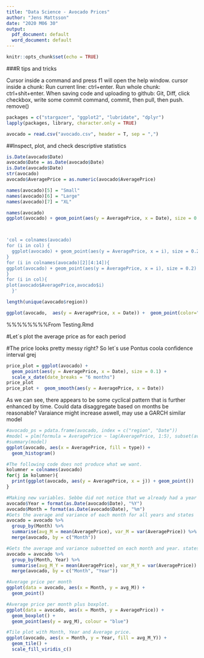 ```yaml
---
title: "Data Science - Avocado Prices"
author: "Jens Mattsson"
date: "2020 M06 30"
output:
  pdf_document: default
  word_document: default
---
```



```r
knitr::opts_chunk$set(echo = TRUE)
```

###R tips and tricks

Cursor inside a command and press f1 will open the help window.
cursor inside a chunk: Run current line: ctrl+enter. Run whole chunk: ctrl+shit+enter.
When saving code and uploading to github: Git, Diff, click checkbox, write some commit command, commit, then pull, then push.
remove()


```r
packages = c("stargazer", "ggplot2", "lubridate", "dplyr")
lapply(packages, library, character.only = TRUE)

avocado = read.csv("avocado.csv", header = T, sep = ",")
```



##Inspect, plot, and check descriptive statistics

```r
is.Date(avocado$Date)
avocado$Date = as.Date(avocado$Date)
is.Date(avocado$Date)
str(avocado)
avocado$AveragePrice = as.numeric(avocado$AveragePrice)

```

```r
names(avocado)[5] = "Small"
names(avocado)[6] = "Large"
names(avocado)[7] = "XL"
```


```r
names(avocado)
ggplot(avocado) + geom_point(aes(y = AveragePrice, x = Date), size = 0.2) + scale_x_date(date_breaks = "1 year") + geom_smooth(aes(y = AveragePrice, x = Date))



'col = colnames(avocado)
for (i in col) {
  ggplot(avocado) + geom_point(aes(y = AveragePrice, x = i), size = 0.2)
}
for (i in colnames(avocado)[2][4:14]){
ggplot(avocado) + geom_point(aes(y = AveragePrice, x = i), size = 0.2)
}
for (i in col){
plot(avocado$AveragePrice,avocado$i)
  }'
```


```r
length(unique(avocado$region))
```

```r
ggplot(avocado,  aes(y = AveragePrice, x = Date)) +  geom_point(color="blue", size = 0.2)

```


%%%%%%%%From Testing.Rmd


#Let´s plot the average price as for each period

#The price looks pretty messy right? So let´s use Pontus coola confidence interval grej

```r
price_plot = ggplot(avocado) +
  geom_point(aes(y = AveragePrice, x = Date), size = 0.1) + 
  scale_x_date(date_breaks = "6 months")
price_plot
price_plot +  geom_smooth(aes(y = AveragePrice, x = Date))
```
As we can see, there appears to be some cyclical pattern that is further enhanced by time. Could data disaggregate  based on months be reasonable?
Varaiance might increase aswell, may use a GARCH similar model

```r
#avocado_ps = pdata.frame(avocado, index = c("region", "Date"))
#model = plm(formula = AveragePrice ~ lag(AveragePrice, 1:5), subset(avocado_ps, type == "conventional"))
#summary(model)
ggplot(avocado, aes(x = AveragePrice, fill = type)) +
  geom_histogram()

#The following code does not produce what we want.
kolumner = colnames(avocado)
for(j in kolumner){
  print(ggplot(avocado, aes(y = AveragePrice, x = j)) + geom_point())
}
```



```r
#Making new variables. Sebbe did not notice that we already had a year variable :)
avocado$Year = format(as.Date(avocado$Date), "%Y")
avocado$Month = format(as.Date(avocado$Date), "%m")
#Gets the average and variance of each month for all years and states
avocado = avocado %>% 
  group_by(Month) %>%
  summarise(avg_M = mean(AveragePrice), var_M = var(AveragePrice)) %>% 
  merge(avocado, by = c("Month"))

#Gets the average and variance subsetted on each month and year. states are not differenteiated between
avocado = avocado %>% 
  group_by(Month, Year) %>%
  summarise(avg_M_Y = mean(AveragePrice), var_M_Y = var(AveragePrice)) %>% 
  merge(avocado, by = c("Month", "Year"))

#Average price per month
ggplot(data = avocado, aes(x = Month, y = avg_M)) +
  geom_point()

#Average price per month plus boxplot.
ggplot(data = avocado, aes(x = Month, y = AveragePrice)) +
  geom_boxplot() +
  geom_point(aes(y = avg_M), colour = "blue")

#Tile plot with Month, Year and Average price.
ggplot(avocado, aes(x = Month, y = Year, fill = avg_M_Y)) +
  geom_tile() +
  scale_fill_viridis_c()
```
      

